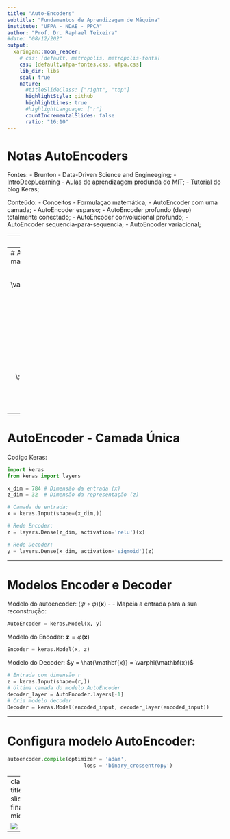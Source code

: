 ```yaml
---
title: "Auto-Encoders"
subtitle: "Fundamentos de Aprendizagem de Máquina"
institute: "UFPA - NDAE - PPCA"
author: "Prof. Dr. Raphael Teixeira"
#date: "08/12/202"
output:
  xaringan::moon_reader:
    # css: [default, metropolis, metropolis-fonts]
    css: [default,ufpa-fontes.css, ufpa.css]
    lib_dir: libs
    seal: true
    nature:
      #titleSlideClass: ["right", "top"]
      highlightStyle: github
      highlightLines: true
      #highlightLanguage: ["r"]
      countIncrementalSlides: false
      ratio: "16:10"
---
```


# Notas AutoEncoders

Fontes:
- Brunton - Data-Driven Science and Engineeging;
- [IntroDeepLearning](http://introtodeeplearning.com/) - Aulas de aprendizagem produnda do MIT;
- [Tutorial ](https://blog.keras.io/building-autoencoders-in-keras.html) do blog Keras;

Conteúdo:
- Conceitos
- Formulaçao matemática;
- AutoEncoder com uma camada;
- AutoEncoder esparso;
- AutoEncoder profundo (deep) totalmente conectado;
- AutoEncoder convolucional profundo;
- AutoEncoder sequencia-para-sequencia;
- AutoEncoder variacional;

---
# AutoEncoder - Conceito:

Aprendizagem não-supervisionada para redução não-linear de dimensionalidade;

- AutoEncoder generaliza SVD (linear);

<p align="center">
  <img src="img/EncoderDecoderConceito.png" width = 60%/>
</p>

Encoder e decoder: Mapeamentos _não-lineares_ (RNA):

 - $\mathbf{x}_i \in \mathbb{R}^n$ - Dados do espaço de entrada $\mathbf{X}$ (alta dimensão);
 - $\mathbf{z}_i \in \mathbb{R}^r$ - Dados do _espaço latente_  $\mathbf{Z}$ (baixa dimensão);
 - $\hat{\mathbf{x}}_i \in \mathbb{R}^n$ - Dados do espaço de saída $\hat{\mathbf{X}}$ (alta dimensão);



---
# AutoEncoder: Fundamentação matemática

$$ \mathbf{Z} = \varphi(\mathbf{X})\hspace{2cm} \hat{\mathbf{X}} = \psi(\mathbf{Z}) $$

<p align="center">
  <img src="img/AutoEncoderBrunton.png" width = 45%/>
</p>


$$ f_{\theta}(\mathbf{x}) = \psi(\varphi(x)) = (\psi\circ\varphi)x$$

$$\mathrm{arg_{\theta}min} \;\;\lVert\mathbf{X} - \hat{\mathbf{X}}\rVert_2 = \mathrm{arg_{\theta}min} \;\;\lVert\mathbf{X} - f_{\theta}(\mathbf{X})\rVert_2$$

$$\mathrm{arg_{\theta}min} \;\;||\mathbf{X} - (\psi\circ\varphi)x||_2$$

---

# AutoEncoder - Camada Única

Codigo Keras:

```python
import keras
from keras import layers

x_dim = 784 # Dimensão da entrada (x)
z_dim = 32  # Dimensão da representação (z)

# Camada de entrada:
x = keras.Input(shape=(x_dim,))

# Rede Encoder:
z = layers.Dense(z_dim, activation='relu')(x)

# Rede Decoder:
y = layers.Dense(x_dim, activation='sigmoid')(z)
```


---

# Modelos Encoder e Decoder

Modelo do autoencoder: $(\psi\circ\varphi)(\mathbf{x})$ - - Mapeia a entrada para a sua reconstrução:

```python
AutoEncoder = keras.Model(x, y)
```

Modelo do Encoder: $\mathbf{z} = \varphi(\mathbf{x})$
```python
Encoder = keras.Model(x, z)
```

Modelo do Decoder: $y = \hat{\mathbf{x}} = \varphi(\mathbf{x})$
```python
# Entrada com dimensão r
z = keras.Input(shape=(r,))
# Última camada do modelo AutoEncoder
decoder_layer = AutoEncoder.layers[-1]
# Cria modelo decoder
Decoder = keras.Model(encoded_input, decoder_layer(encoded_input))
```

---

# Configura modelo AutoEncoder:

```python
autoencoder.compile(optimizer = 'adam', 
                         loss = 'binary_crossentropy')
```









---
class: title-slide-final, middle


![](img/logonegufpa.png =250x250)



---